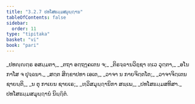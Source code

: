 ```yaml
---
title: "3.2.7 ປທໂສຘມ຺ມສມຸຏ຺ຐານ"
tableOfContents: false
sidebar:
  order: 11
type: "tipitaka"
basket: "vi"
book: "pari"
---
```



<DynamicBreadcrumb />

<Division number="264" book="pari">

<Paragraph number="1128" type="verses" book="pari">
_ປທຎ຺ຎຕ຺ຣ ອສມ຺ມຕາ,_  
_ຕຖາ ອຕ຺ຖງ຺ຄເຕນ ຈ;_  
_ຕິຣຈ຺ຉານວິຊ຺ຊາ ທ຺ເວ ວຸຕ຺ຕາ,_  
_ອໂນກາໂສ ຈ ປຸຈ຺ຉນາ._  

</Paragraph>

<Paragraph number="1129" type="verses" book="pari">
_ສຕ຺ຕ ສິກ຺ຂາປທາ ເອເຕ,_  
_ວາຈາ ນ ກາຍຈິຕ຺ຕໂຕ;_  
_ວາຈາຈິຕ຺ເຕນ ຊາຍນ຺ຕິ,_  
_ນ ຕຸ ກາເຍນ ຊາຍເຣ;_  
_ທ຺ວິສມຸຏ຺ຐານິກາ ສພ຺ເພ,_  
_ປທໂສຘມ຺ມສທິສາ._  


</Paragraph>
</Division>

<Paragraph number="1130" type="center" book="pari">
ປທໂສຘມ຺ມສມຸຏ຺ຐານໍ ນິຏ຺ຐິຕໍ.
</Paragraph>